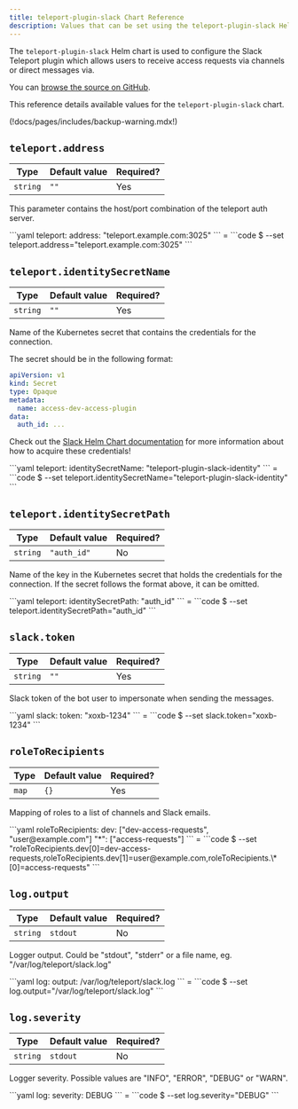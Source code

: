 ```yaml
---
title: teleport-plugin-slack Chart Reference
description: Values that can be set using the teleport-plugin-slack Helm chart
---
```


The `teleport-plugin-slack` Helm chart is used to configure the Slack Teleport plugin which allows users to receive access requests via channels or direct messages via.

You can [browse the source on GitHub](https://github.com/gravitational/teleport-plugins/tree/master/charts/access/slack).

This reference details available values for the `teleport-plugin-slack` chart.

(!docs/pages/includes/backup-warning.mdx!)

## `teleport.address`

| Type | Default value | Required? |
| - | - | - |
| `string` | `""` | Yes |

This parameter contains the host/port combination of the teleport auth server.

<Tabs>
  <TabItem label="values.yaml">
  ```yaml
  teleport:
    address: "teleport.example.com:3025"
  ```
  </TabItem>=
  <TabItem label="--set">
  ```code
  $ --set teleport.address="teleport.example.com:3025"
  ```
  </TabItem>
</Tabs>

## `teleport.identitySecretName`

| Type | Default value | Required? |
| - | - | - |
| `string` | `""` | Yes |

Name of the Kubernetes secret that contains the credentials for the connection.

The secret should be in the following format:

```yaml
apiVersion: v1
kind: Secret
type: Opaque
metadata:
  name: access-dev-access-plugin
data:
  auth_id: ...
```

Check out the [Slack Helm Chart documentation](https://github.com/gravitational/teleport-plugins/tree/master/charts/access/slack#prerequisites) for more information about how to acquire these credentials!

<Tabs>
  <TabItem label="values.yaml">
  ```yaml
  teleport:
    identitySecretName: "teleport-plugin-slack-identity"
  ```
  </TabItem>=
  <TabItem label="--set">
  ```code
  $ --set teleport.identitySecretName="teleport-plugin-slack-identity"
  ```
  </TabItem>
</Tabs>

## `teleport.identitySecretPath`

| Type | Default value | Required? |
| - | - | - |
| `string` | `"auth_id"` | No |

Name of the key in the Kubernetes secret that holds the credentials for the connection. If the secret follows the format above, it can be omitted.

<Tabs>
  <TabItem label="values.yaml">
  ```yaml
  teleport:
    identitySecretPath: "auth_id"
  ```
  </TabItem>=
  <TabItem label="--set">
  ```code
  $ --set teleport.identitySecretPath="auth_id"
  ```
  </TabItem>
</Tabs>

## `slack.token`

| Type | Default value | Required? |
| - | - | - |
| `string` | `""` | Yes |

Slack token of the bot user to impersonate when sending the messages.

<Tabs>
  <TabItem label="values.yaml">
  ```yaml
  slack:
    token: "xoxb-1234"
  ```
  </TabItem>=
  <TabItem label="--set">
  ```code
  $ --set slack.token="xoxb-1234"
  ```
  </TabItem>
</Tabs>

## `roleToRecipients`

| Type | Default value | Required? |
| - | - | - |
| `map` | `{}` | Yes |

Mapping of roles to a list of channels and Slack emails.

<Tabs>
  <TabItem label="values.yaml">
  ```yaml
  roleToRecipients:
    dev: ["dev-access-requests", "user@example.com"]
    "*": ["access-requests"]
  ```
  </TabItem>=
  <TabItem label="--set">
  ```code
  $ --set "roleToRecipients.dev[0]=dev-access-requests,roleToRecipients.dev[1]=user@example.com,roleToRecipients.\*[0]=access-requests"
  ```
  </TabItem>
</Tabs>

## `log.output`

| Type | Default value | Required? |
| - | - | - |
| `string` | `stdout` | No |

Logger output. Could be "stdout", "stderr" or a file name, eg. "/var/log/teleport/slack.log"

<Tabs>
  <TabItem label="values.yaml">
  ```yaml
  log:
    output: /var/log/teleport/slack.log
  ```
  </TabItem>=
  <TabItem label="--set">
  ```code
  $ --set log.output="/var/log/teleport/slack.log"
  ```
  </TabItem>
</Tabs>

## `log.severity`

| Type | Default value | Required? |
| - | - | - |
| `string` | `stdout` | No |

Logger severity. Possible values are "INFO", "ERROR", "DEBUG" or "WARN".

<Tabs>
  <TabItem label="values.yaml">
  ```yaml
  log:
    severity: DEBUG
  ```
  </TabItem>=
  <TabItem label="--set">
  ```code
  $ --set log.severity="DEBUG"
  ```
  </TabItem>
</Tabs>

